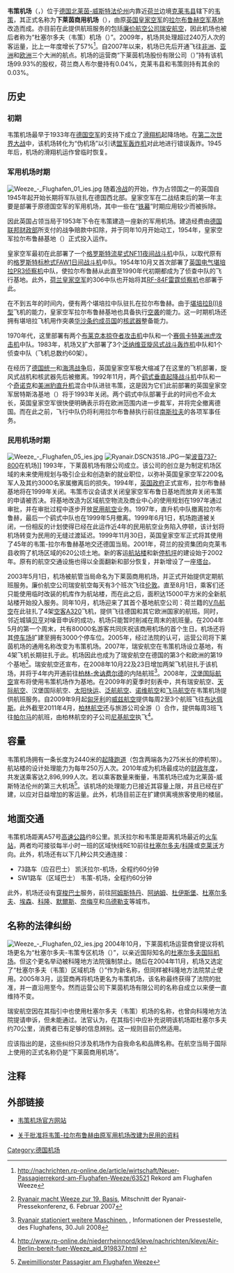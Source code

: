 {{Airport infobox
| airport_name     = 韦策机场
| nativename       = Flughafen Weeze
| logo             = Airport Weeze Logo.svg
| logo-width       =
| logotext         =
| photo            = Weeze Airport Weeze Empfangshalle außen.jpg
| photosize        = 270px
| caption          =
| type             = 民用
| run by           = 下莱茵机场有限公司
| opened           = 2003年5月1日
| closed           = 
| city             = {{GER}}[[韦策|韦策]]
| distance_to_city = 6公里
| hub              = [[V鸟航空|V鸟航空]]
| website          = [http://www.airport-weeze.de/ www.airport-weeze.de]
| IATA             = NRN
| ICAO             = EDLV
 <center>{{Location map|Germany|width=200|float=center
|caption=|mark=Airplane_silhouette.svg|marksize=10
|label=NRN|position=bottom
|lat_deg=51|lat_min=36|lat_sec=9|lat_dir=N
|lon_deg=6|lon_min=8|lon_sec=32|lon_dir=E
}}<small>机场在德国的位置</small></center>
| FAA              = 
| LID              = 
| location         = 
| coordinates      = {{Coord|51|36|9|N|6|8|32|E|type:airport|display=inline,title}}
| elevation        = 32米
| aera             = 
| map              = 
| runway1_heading  = 09/27
| runway1_feet     = 8,005
| runway1_meter    = 2,440
| runway1_surface  = [[沥青|沥青]]
| runway2_heading  = 
| runway2_feet     = 
| runway2_meter    = 
| runway2_surface  = 
| helipad1         = 
| helipad1_feet    = 
| helipad1_meter   = 
| helipad1_surface = 
| stat_year        = 2010年
| stat_passenger   = 2,896,999人次<ref>{{de}}[http://www.adv.aero/fileadmin/pdf/statistiken/2010/ADV_Monatsstatistik_Dez_2010_final.pdf ADV Monatsstatistik 12/2010] {{webarchive|url=https://web.archive.org/web/20110706065423/http://www.adv.aero/fileadmin/pdf/statistiken/2010/ADV_Monatsstatistik_Dez_2010_final.pdf |date=2011-07-06 }}</ref>
| stat_cargo       = 
| stat_flight      = 
| stat1-header     =
| stat1-data       =
| footnotes        = 
}}
'''韦策机场'''（{{lang-de|'''Flughafen Weeze'''}}，{{airport codes|NRN|EDLV}}）位于[[德国|德国]][[北莱茵-威斯特法伦州|北莱茵-威斯特法伦州]]内靠近[[荷兰|荷兰]]边境[[克莱韦县|克莱韦县]]辖下的[[韦策|韦策]]，其正式名称为'''下莱茵商用机场'''（'''{{lang|de|Verkehrsflughafen Niederrhein}}'''），由原[[英国皇家空军|英国皇家空军]]的[[韦策机场#军用机场时期|拉尔布鲁赫空军基地]]改造而成。亦目前在此提供航班服务的包括[[廉价航空公司|廉价航空公司]][[瑞安航空|瑞安航空]]，因此机场也被后者称为“杜塞尔多夫（韦策）机场（{{lang|de|Düsseldorf (Weeze)}}）”。2009年，机场共处理超过240万人次的客运量，比上一年度增长了57%<ref>{{de}}http://nachrichten.rp-online.de/article/wirtschaft/Neuer-Passagierrekord-am-Flughafen-Weeze/63521{{dead link|date=十一月 2017 |bot=InternetArchiveBot }} Rekord am Flughafen Weeze</ref>。自2007年以来，机场已先后开通飞往[[非洲|非洲]]、[[亚洲|亚洲]]和[[欧洲|欧洲]]三个大洲的航点。机场的运营商“下莱茵机场股份有限公司（{{lang|de|Flughafen Niederrhein GmbH}}）”持有该机场99.93%的股权，荷兰商人布尔曼持有0.04%，克莱韦县和韦策则持有其余的0.03%。

==历史==
===初期===
韦策机场最早于1933年在[[德国空军|德国空军]]的支持下成立了[[滑翔机|滑翔机]]起降场地。在[[第二次世界大战|第二次世界大战]]中，该机场转化为“伪机场”以引诱[[盟军|盟军]][[轰炸机|轰炸机]]对此地进行错误轰炸。1945年后，机场的滑翔机运作曾临时恢复。
===军用机场时期===
[[File:Weeze_-_Flughafen_01_ies.jpg|thumb]]
随着[[冷战|冷战]]的开始，作为占领国之一的英国自1945年起开始长期将军队驻扎在德国西北部。皇家空军在二战结束后的第一年主要是部署于原德国空军的军用机场，其中一些在“[[铁幕|铁幕]]”时期应用较少而被拆除。

因此英国占领当局于1953年下令在韦策建造一座新的军用机场。建造经费由[[德国联邦财政部|德国联邦财政部]]所支付的战争赔款中扣除，并于同年10月开始动工，1954年，皇家空军拉尔布鲁赫基地（{{lang|en|RAF Laarbruch}}）正式投入运作。

皇家空军最初在此部署了一个[[格罗斯特流星式NF11|格罗斯特流星式NF11]][[夜间战斗机|夜间战斗机]]中队，以取代原有的[[格罗斯特标枪式FAW1|格罗斯特标枪式FAW1]][[战斗机|日间战斗机]]中队。1954年10月又首次部署了[[英国电气堪培拉PR3|英国电气堪培拉PR3]][[侦察机|侦察机]]中队，使拉尔布鲁赫从此直至1990年代初期都成为了侦查中队的飞行基地。此外，[[荷兰皇家空军|荷兰皇家空军]]的306中队也开始将其[[RF-84F雷霆侦察机|RF-84F雷霆侦察机]]也部署于此。

在不到五年的时间内，便有两个堪培拉中队驻扎在拉尔布鲁赫。由于[[堪培拉B(I)8型|堪培拉B(I)8型]]飞机的能力，皇家空军拉尔布鲁赫基地也具备执行[[空袭|空袭]]的能力。这一时期机场还拥有堪培拉飞机用作突袭[[华沙条约|华沙条约成员国]]的[[核武器|核武器]]整备能力。

1970年代，这里部署有两个[[布莱克本掠夺者攻击机|布莱克本掠夺者攻击机]]中队和一个[[赛佩卡特美洲虎攻击机|赛佩卡特美洲虎攻击机]]中队。1983年，机场又扩大部署了3个[[旋风式战斗机|泛纳维亚旋风式战斗轰炸机]]中队和1个侦查中队（飞机总数约60架）。

在经历了[[德国统一|德国统一]]和[[海湾战争|海湾战争]]后，英国皇家空军极大缩减了在这里的飞机部署，旋风式战机和核武器先后被撤离。1992年11月，两个[[AV-8攻擊機|鹞式垂直起降战斗机]]中队和一个[[奇诺克|奇诺克]]和[[美洲豹直升机|美洲豹直升机]]混合中队进驻韦策，这是因为它们此前部署的英国皇家空军居特斯洛基地（{{lang|en|RAF Gütersloh}}）将于1993年关闭。两个鹞式中队部署于此的时间也不会太长，英国皇家空军很快便明确表示将在欧洲范围内进一步裁军，并将完全撤离德国。而在此之前，飞行中队仍将利用拉尔布鲁赫执行前往[[南斯拉夫|南斯拉夫]]的各项军事任务。

===民用机场时期===
[[File:Weeze_-_Flughafen_05_ies.jpg|thumb]]
[[File:Ryanair.DSCN3518.JPG|thumb]]一架[[波音737-800|波音737-800]]在机场]]
1993年，下莱茵机场有限公司成立。该公司的创立是为制定机场区域的未来使用规划与吸引企业和创造新的就业职位，以弥补英国皇家空军2200名军人及其约3000名家属撤离后的损失。1994年，[[英国政府|英国政府]]正式宣布，拉尔布鲁赫基地将在1999年关闭。韦策市议会请求关闭皇家空军布鲁日基地而放弃关闭韦策的申请被否决。将基地改造为区域航空物流及商业中心的使用规划在1997年通过审批，并在审批过程中逐步开放[[民用航空|民用航空]]业务。1997年，直升机中队撤离拉尔布鲁赫，最后一个鹞式中队也在1999年5月撤离。1999年6月1日，机场跑道被关闭，一份相反的计划使得已经在此运作近4年的民用航空业务陷入停顿，该计划将机场转变为民用的无缝过渡延迟。1999年11月30日，英国皇家空军正式将其使用了45年的韦策-拉尔布鲁赫基地交还德国当局。2001年，荷兰的投资集团向克莱韦县收购了机场区域的620公顷土地。新的客运[[航站楼|航站楼]]和新[[停机坪|停机坪]]的建设始于2002年。原有的航空交通设施也得以全面翻新和部分恢复，并新增设了一座[[塔台|塔台]]。

2003年5月1日，机场被航管当局命名为下莱茵商用机场，并正式开始提供定期航班服务。廉价航空公司瑞安航空每天有3个班次飞往[[伦敦|伦敦]]。直至8月1日，乘客们还只能使用临时改装的机库作为航站楼，而在此之后，面积达15000平方米的全新航站楼开始投入服务。同年10月，机场迎来了其首个基地航空公司：荷兰籍的[[V鸟航空|V鸟航空]]在此驻扎了4架[[空客A320|空客A320]]飞机，提供飞往德国和其它欧洲国家的航班。同时，邻近城镇[[贝亨|贝亨]]对噪音申诉的成功，机场只能暂时削减在周末的航班量。在2004年5月的第一个周末，共有80000名游客共同庆祝该商用机场的首个生日。机场还将其[[停车场|停车场]]扩建至拥有3000个停车位。2005年，经过法院的认可，运营公司将下莱茵机场的通用名称改变为韦策机场。2007年，瑞安航空在韦策机场设立基地，有4架飞机长期驻扎于此。机场因此也成为了瑞安航空在德国的第3个和欧洲的第19个基地<ref>{{de}}[http://www.fliegertarife.de/index.php?option=com_content&view=article&id=357:ryanair-macht-weeze-zur-19-basis&catid=46:flightmagtv&Itemid=118 Ryanair macht Weeze zur 19. Basis], Mitschnitt der Ryanair-Pressekonferenz, 6. Februar 2007</ref>。瑞安航空还宣布，在2008年10月22及23日增加两架飞机驻扎于该机场，并将于4年内开通前往[[柏林－舍讷费尔德机场|柏林-舍讷费尔德]]的内陆航班<ref>{{de}}[http://www.airport-weeze.de/pressemeldungen/29-07-2008.php Ryanair stationiert weitere Maschinen.] {{webarchive|url=https://web.archive.org/web/20111009101616/http://airport-weeze.de/pressemeldungen/29-07-2008.php |date=2011-10-09 }}, Informationen der Pressestelle, des Flughafens, 30.Juli 2008</ref>。2008年，[[汉堡国际航空|汉堡国际航空]]宣布将使用韦策机场作为基地。在2009年的夏季时刻表中，共有瑞安航空、[[天际航空|天际航空]]、汉堡国际航空、[[太阳快运|太阳快运]]、[[泛航航空|泛航航空]]、[[诺维航空|诺维航空]]和[[飞马航空|飞马航空]]在韦策机场提供航班服务。自2009年9月起[[匈牙利|匈牙利]]的[[威兹航空|威兹航空]]提供每周2至3个航班飞往[[布达佩斯|布达佩斯]]。此外截至2011年4月，[[柏林航空|柏林航空]]还与旅游公司全游（{{lang|de|Alltour}}）合作，提供每周3班飞往[[帕尔马|帕尔马]]的航班，由柏林航空的子公司[[尼基航空|尼基航空]]执飞<ref>{{de}}http://www.rp-online.de/niederrheinnord/kleve/nachrichten/kleve/Air-Berlin-bereit-fuer-Weeze_aid_919837.html {{Wayback|url=http://www.rp-online.de/niederrheinnord/kleve/nachrichten/kleve/Air-Berlin-bereit-fuer-Weeze_aid_919837.html |date=20101109185135 }}</ref>。

==容量==
韦策机场拥有一条长度为2440米的[[起降跑道|起降跑道]]（包含两端各为275米长的停机带）。航站楼的设计处理能力为每年250万人次。2010年成为机场最成功的[[财政年度|财政年度]]，共发送乘客达2,896,999人次。若以乘客数量来衡量，韦策机场已成为北莱茵-威斯特法伦州的第三大机场<ref>{{de}}[http://www.rp-online.de/niederrheinnord/kevelaer/nachrichten/Zweimillionster-Passagier-am-Flughafen-Weeze_aid_772663.html Zweimillionster Passagier am Flughafen Weeze]{{Dead link|date=2018年6月 |bot=InternetArchiveBot |fix-attempted=no }}</ref>。该机场的处理能力已接近其容量上限，并且已经在扩建，以应对日益增加的客运量。此外，机场目前正在扩建供离境旅客使用的楼层。

==地面交通==
韦策机场距离A57号[[高速公路|高速公路]]约8公里。凯沃拉尔和韦策是距离机场最近的[[火车站|火车站]]，两者均可接驳每半小时一班的区域快线RE10前往[[杜塞尔多夫|杜塞尔多夫]]/[[科隆|科隆]]或[[克莱沃|克莱沃]]方向。此外，机场还有以下几种公共交通连接：
*73路车（应召巴士） 凯沃拉尔-机场，全程约60分钟
*SW1路车（区域巴士） 韦策-机场，全程约60分钟

此外，机场还设有[[穿梭巴士|穿梭巴士]]服务，前往[[阿姆斯特丹|阿姆斯特丹]]、[[阿纳姆|阿纳姆]]、[[杜伊斯堡|杜伊斯堡]]、[[杜塞尔多夫|杜塞尔多夫]]、[[埃森|埃森]]、[[科隆|科隆]]、[[默爾斯|默爾斯]]、[[奈梅亨|奈梅亨]]和[[乌德勒支|乌德勒支]]等城市。

==名称的法律纠纷==
[[File:Weeze_-_Flughafen_02_ies.jpg|thumb]]
2004年10月，下莱茵机场运营商曾提议将机场更名为“杜塞尔多夫-韦策专区机场（{{lang|de|Airport Düsseldorf – Prefecture Weeze}}）”，以亲近国际知名的[[杜塞尔多夫国际机场|杜塞尔多夫国际机场]]。但这个更名举动被科隆地方法院强制禁止。随后在2004年11月，机场又选定了“杜塞尔多夫（韦策）区域机场（{{lang|de|Airport Düsseldorf Regional (Weeze)}}）”作为新名称，但同样被科隆地方法院禁止使用。2005年3月，运营商再将机场更名为韦策机场，该名称最终获得了法院的批准，并一直沿用至今。然而运营公司下莱茵机场有限公司的名称自成立以来便一直维持不变。

瑞安航空因在其指引中也使用杜塞尔多夫（韦策）机场的名称，也曾向科隆地方法院提请申诉，但未能通过。法官认为，在其指引中应补充说明该机场距杜塞尔多夫约70公里，消费者已有足够的信息辨别。这一规则目前仍然适用。

应该指出的是，这些纠纷只涉及机场作为自我命名和品牌名称。在航空当局于国际上使用的正式名称仍是“下莱茵商用机场”。

==注释==
{{reflist}}

==外部链接==
{{Commonscat|Airport Weeze|韦策机场}}
* {{de}}[http://www.airport-weeze.de/ 韦策机场官方网站]
* {{de}}[http://www.bezreg-duesseldorf.nrw.de/BezRegDdorf/autorenbereich/Dezernat_68/AndreGoettel/__nderungsgenehmigung_f__r_den_Flughafen_Niederrhein_vom_20_06_2001.pdf 关于批准将韦策-拉尔布鲁赫由原军用机场改建为民用的资料]{{dead link|date=2018年2月 |bot=InternetArchiveBot |fix-attempted=yes }}

{{德国机场}}

[[Category:德国机场|Category:德国机场]]